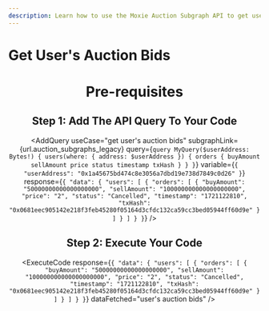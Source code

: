 ```yaml
---
description: Learn how to use the Moxie Auction Subgraph API to get user's auction bids.
---
```



# Get User's Auction Bids

<Header useCase="get user's auction bids" apiName="Moxie Auction Subgraph" />

# Pre-requisites

<Prerequisites apiName="Moxie Auction Subgraph" />

## Step 1: Add The API Query To Your Code

<AddQuery
  useCase="get user's auction bids"
  subgraphLink={url.auction_subgraphs_legacy}
  query={`query MyQuery($userAddress: Bytes!) {
  users(where: { address: $userAddress }) {
    orders {
      buyAmount
      sellAmount
      price
      status
      timestamp
      txHash
    }
  }
}`}
  variable={`{
  "userAddress": "0x1a45675bd474c8e3056a7dbd19e738d7849c0d26"
}`}
  response={`{
  "data": {
    "users": [
      {
        "orders": [
          {
            "buyAmount": "50000000000000000000",
            "sellAmount": "100000000000000000000",
            "price": "2",
            "status": "Cancelled",
            "timestamp": "1721122810",
            "txHash": "0x0681eec905142e218f3feb45280f05164d3cfdc132ca59cc3bed05944ff60d9e"
          }
        ]
      }
    ]
  }
}`}
/>

## Step 2: Execute Your Code

<ExecuteCode
  response={`{
  "data": {
    "users": [
      {
        "orders": [
          {
            "buyAmount": "50000000000000000000",
            "sellAmount": "100000000000000000000",
            "price": "2",
            "status": "Cancelled",
            "timestamp": "1721122810",
            "txHash": "0x0681eec905142e218f3feb45280f05164d3cfdc132ca59cc3bed05944ff60d9e"
          }
        ]
      }
    ]
  }
}`}
  dataFetched="user's auction bids"
/>

<DeveloperSupport />
